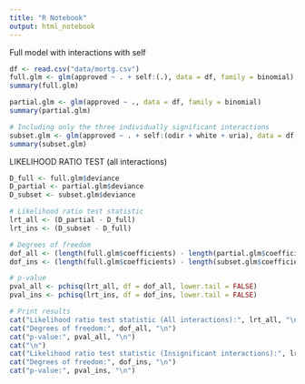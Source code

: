 ```yaml
---
title: "R Notebook"
output: html_notebook
---
```



Full model with interactions with self

```r
df <- read.csv("data/mortg.csv")
full.glm <- glm(approved ~ . + self:(.), data = df, family = binomial)
summary(full.glm)

partial.glm <- glm(approved ~ ., data = df, family = binomial)
summary(partial.glm)

# Including only the three individually significant interactions
subset.glm <- glm(approved ~ . + self:(odir + white + uria), data = df, family = binomial)
summary(subset.glm)
```

LIKELIHOOD RATIO TEST (all interactions)
```r
D_full <- full.glm$deviance
D_partial <- partial.glm$deviance
D_subset <- subset.glm$deviance

# Likelihood ratio test statistic
lrt_all <- (D_partial - D_full)
lrt_ins <- (D_subset - D_full)

# Degrees of freedom
dof_all <- (length(full.glm$coefficients) - length(partial.glm$coefficients))
dof_ins <- (length(full.glm$coefficients) - length(subset.glm$coefficients))

# p-value
pval_all <- pchisq(lrt_all, df = dof_all, lower.tail = FALSE)
pval_ins <- pchisq(lrt_ins, df = dof_ins, lower.tail = FALSE)

# Print results
cat("Likelihood ratio test statistic (All interactions):", lrt_all, "\n")
cat("Degrees of freedom:", dof_all, "\n")
cat("p-value:", pval_all, "\n")
cat("\n")
cat("Likelihood ratio test statistic (Insignificant interactions):", lrt_ins, "\n")
cat("Degrees of freedom:", dof_ins, "\n")
cat("p-value:", pval_ins, "\n")
```


